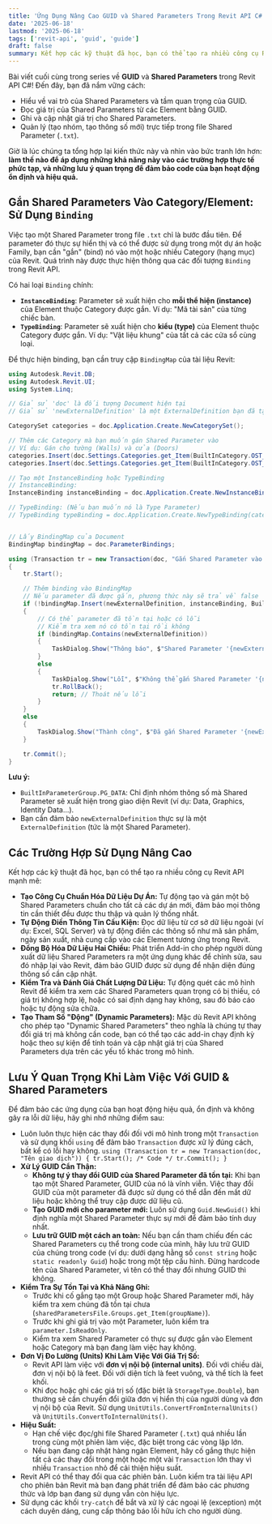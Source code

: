 ```yaml
---
title: 'Ứng Dụng Nâng Cao GUID và Shared Parameters Trong Revit API C#'
date: '2025-06-18'
lastmod: '2025-06-18'
tags: ['revit-api', 'guid', 'guide']
draft: false
summary: Kết hợp các kỹ thuật đã học, bạn có thể tạo ra nhiều công cụ Revit API mạnh mẽ.
---
```


Bài viết cuối cùng trong series về **GUID** và **Shared Parameters** trong Revit API C\#\! Đến đây, bạn đã nắm vững cách:

- Hiểu về vai trò của Shared Parameters và tầm quan trọng của GUID.
- Đọc giá trị của Shared Parameters từ các Element bằng GUID.
- Ghi và cập nhật giá trị cho Shared Parameters.
- Quản lý (tạo nhóm, tạo thông số mới) trực tiếp trong file Shared Parameter (`.txt`).

Giờ là lúc chúng ta tổng hợp lại kiến thức này và nhìn vào bức tranh lớn hơn: **làm thế nào để áp dụng những khả năng này vào các trường hợp thực tế phức tạp, và những lưu ý quan trọng để đảm bảo code của bạn hoạt động ổn định và hiệu quả.**

<TOCInline toc={props.toc} exclude="" />

## Gắn Shared Parameters Vào Category/Element: Sử Dụng `Binding`

Việc tạo một Shared Parameter trong file `.txt` chỉ là bước đầu tiên. Để parameter đó thực sự hiển thị và có thể được sử dụng trong một dự án hoặc Family, bạn cần "gắn" (bind) nó vào một hoặc nhiều Category (hạng mục) của Revit. Quá trình này được thực hiện thông qua các đối tượng `Binding` trong Revit API.

Có hai loại `Binding` chính:

- **`InstanceBinding`**: Parameter sẽ xuất hiện cho **mỗi thể hiện (instance)** của Element thuộc Category được gắn. Ví dụ: "Mã tài sản" của từng chiếc bàn.
- **`TypeBinding`**: Parameter sẽ xuất hiện cho **kiểu (type)** của Element thuộc Category được gắn. Ví dụ: "Vật liệu khung" của tất cả các cửa sổ cùng loại.

Để thực hiện binding, bạn cần truy cập `BindingMap` của tài liệu Revit:

```csharp
using Autodesk.Revit.DB;
using Autodesk.Revit.UI;
using System.Linq;

// Giả sử 'doc' là đối tượng Document hiện tại
// Giả sử 'newExternalDefinition' là một ExternalDefinition bạn đã tạo hoặc tìm thấy

CategorySet categories = doc.Application.Create.NewCategorySet();

// Thêm các Category mà bạn muốn gán Shared Parameter vào
// Ví dụ: Gán cho tường (Walls) và cửa (Doors)
categories.Insert(doc.Settings.Categories.get_Item(BuiltInCategory.OST_Walls));
categories.Insert(doc.Settings.Categories.get_Item(BuiltInCategory.OST_Doors));

// Tạo một InstanceBinding hoặc TypeBinding
// InstanceBinding:
InstanceBinding instanceBinding = doc.Application.Create.NewInstanceBinding(categories);

// TypeBinding: (Nếu bạn muốn nó là Type Parameter)
// TypeBinding typeBinding = doc.Application.Create.NewTypeBinding(categories);


// Lấy BindingMap của Document
BindingMap bindingMap = doc.ParameterBindings;

using (Transaction tr = new Transaction(doc, "Gắn Shared Parameter vào Project"))
{
    tr.Start();

    // Thêm binding vào BindingMap
    // Nếu parameter đã được gắn, phương thức này sẽ trả về false
    if (!bindingMap.Insert(newExternalDefinition, instanceBinding, BuiltInParameterGroup.PG_DATA))
    {
        // Có thể parameter đã tồn tại hoặc có lỗi
        // Kiểm tra xem nó có tồn tại rồi không
        if (bindingMap.Contains(newExternalDefinition))
        {
            TaskDialog.Show("Thông báo", $"Shared Parameter '{newExternalDefinition.Name}' đã được gắn vào dự án.");
        }
        else
        {
            TaskDialog.Show("Lỗi", $"Không thể gắn Shared Parameter '{newExternalDefinition.Name}' vào dự án.");
            tr.RollBack();
            return; // Thoát nếu lỗi
        }
    }
    else
    {
        TaskDialog.Show("Thành công", $"Đã gắn Shared Parameter '{newExternalDefinition.Name}' vào các Category đã chọn.");
    }

    tr.Commit();
}
```

**Lưu ý:**

- `BuiltInParameterGroup.PG_DATA`: Chỉ định nhóm thông số mà Shared Parameter sẽ xuất hiện trong giao diện Revit (ví dụ: Data, Graphics, Identity Data...).
- Bạn cần đảm bảo `newExternalDefinition` thực sự là một `ExternalDefinition` (tức là một Shared Parameter).

## Các Trường Hợp Sử Dụng Nâng Cao

Kết hợp các kỹ thuật đã học, bạn có thể tạo ra nhiều công cụ Revit API mạnh mẽ:

- **Tạo Công Cụ Chuẩn Hóa Dữ Liệu Dự Án:** Tự động tạo và gán một bộ Shared Parameters chuẩn cho tất cả các dự án mới, đảm bảo mọi thông tin cần thiết đều được thu thập và quản lý thống nhất.
- **Tự Động Điền Thông Tin Cấu Kiện:** Đọc dữ liệu từ cơ sở dữ liệu ngoài (ví dụ: Excel, SQL Server) và tự động điền các thông số như mã sản phẩm, ngày sản xuất, nhà cung cấp vào các Element tương ứng trong Revit.
- **Đồng Bộ Hóa Dữ Liệu Hai Chiều:** Phát triển Add-in cho phép người dùng xuất dữ liệu Shared Parameters ra một ứng dụng khác để chỉnh sửa, sau đó nhập lại vào Revit, đảm bảo GUID được sử dụng để nhận diện đúng thông số cần cập nhật.
- **Kiểm Tra và Đánh Giá Chất Lượng Dữ Liệu:** Tự động quét các mô hình Revit để kiểm tra xem các Shared Parameters quan trọng có bị thiếu, có giá trị không hợp lệ, hoặc có sai định dạng hay không, sau đó báo cáo hoặc tự động sửa chữa.
- **Tạo Tham Số "Động" (Dynamic Parameters):** Mặc dù Revit API không cho phép tạo "Dynamic Shared Parameters" theo nghĩa là chúng tự thay đổi giá trị mà không cần code, bạn có thể tạo các add-in chạy định kỳ hoặc theo sự kiện để tính toán và cập nhật giá trị của Shared Parameters dựa trên các yếu tố khác trong mô hình.

## Lưu Ý Quan Trọng Khi Làm Việc Với GUID & Shared Parameters

Để đảm bảo các ứng dụng của bạn hoạt động hiệu quả, ổn định và không gây ra lỗi dữ liệu, hãy ghi nhớ những điểm sau:

- Luôn luôn thực hiện các thay đổi đối với mô hình trong một `Transaction` và sử dụng khối `using` để đảm bảo `Transaction` được xử lý đúng cách, bất kể có lỗi hay không. `using (Transaction tr = new Transaction(doc, "Tên giao dịch")) { tr.Start(); /* Code */ tr.Commit(); }`
- **Xử Lý GUID Cẩn Thận:**
  - **Không tự ý thay đổi GUID của Shared Parameter đã tồn tại:** Khi bạn tạo một Shared Parameter, GUID của nó là vĩnh viễn. Việc thay đổi GUID của một parameter đã được sử dụng có thể dẫn đến mất dữ liệu hoặc không thể truy cập được dữ liệu cũ.
  - **Tạo GUID mới cho parameter mới:** Luôn sử dụng `Guid.NewGuid()` khi định nghĩa một Shared Parameter thực sự mới để đảm bảo tính duy nhất.
  - **Lưu trữ GUID một cách an toàn:** Nếu bạn cần tham chiếu đến các Shared Parameters cụ thể trong code của mình, hãy lưu trữ GUID của chúng trong code (ví dụ: dưới dạng hằng số `const string` hoặc `static readonly Guid`) hoặc trong một tệp cấu hình. Đừng hardcode tên của Shared Parameter, vì tên có thể thay đổi nhưng GUID thì không.
- **Kiểm Tra Sự Tồn Tại và Khả Năng Ghi:**
  - Trước khi cố gắng tạo một Group hoặc Shared Parameter mới, hãy kiểm tra xem chúng đã tồn tại chưa (`sharedParametersFile.Groups.get_Item(groupName)`).
  - Trước khi ghi giá trị vào một Parameter, luôn kiểm tra `parameter.IsReadOnly`.
  - Kiểm tra xem Shared Parameter có thực sự được gắn vào Element hoặc Category mà bạn đang làm việc hay không.
- **Đơn Vị Đo Lường (Units) Khi Làm Việc Với Giá Trị Số:**
  - Revit API làm việc với **đơn vị nội bộ (internal units)**. Đối với chiều dài, đơn vị nội bộ là feet. Đối với diện tích là feet vuông, và thể tích là feet khối.
  - Khi đọc hoặc ghi các giá trị số (đặc biệt là `StorageType.Double`), bạn thường sẽ cần chuyển đổi giữa đơn vị hiển thị của người dùng và đơn vị nội bộ của Revit. Sử dụng `UnitUtils.ConvertFromInternalUnits()` và `UnitUtils.ConvertToInternalUnits()`.
- **Hiệu Suất:**
  - Hạn chế việc đọc/ghi file Shared Parameter (`.txt`) quá nhiều lần trong cùng một phiên làm việc, đặc biệt trong các vòng lặp lớn.
  - Nếu bạn đang cập nhật hàng ngàn Element, hãy cố gắng thực hiện tất cả các thay đổi trong một hoặc một vài `Transaction` lớn thay vì nhiều `Transaction` nhỏ để cải thiện hiệu suất.
- Revit API có thể thay đổi qua các phiên bản. Luôn kiểm tra tài liệu API cho phiên bản Revit mà bạn đang phát triển để đảm bảo các phương thức và lớp bạn đang sử dụng vẫn còn hiệu lực.
- Sử dụng các khối `try-catch` để bắt và xử lý các ngoại lệ (exception) một cách duyên dáng, cung cấp thông báo lỗi hữu ích cho người dùng.
